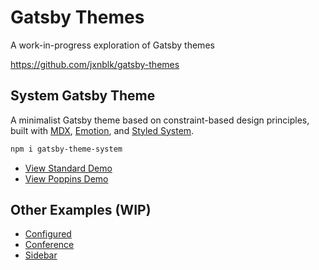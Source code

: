 
# Gatsby Themes

A work-in-progress exploration of Gatsby themes

https://github.com/jxnblk/gatsby-themes

## System Gatsby Theme

A minimalist Gatsby theme based on constraint-based design principles, built with [MDX][], [Emotion][], and [Styled System][].

```sh
npm i gatsby-theme-system
```

- [View Standard Demo](/examples/system)
- [View Poppins Demo](/examples/system-poppins)

## Other Examples (WIP)

- [Configured](/examples/configured)
- [Conference](/examples/conference)
- [Sidebar](/examples/fullwidth-sidebar)

[mdx]: https://mdxjs.com
[emotion]: https://emotion.sh
[styled-system]: https://styled-system.com
[styled system]: https://styled-system.com
